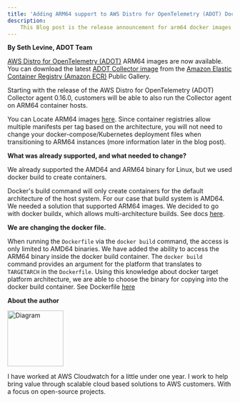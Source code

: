 ```yaml
---
title: 'Adding ARM64 support to AWS Distro for OpenTelemetry (ADOT) Docker containers'
description:
    This Blog post is the release announcement for arm64 docker images
---
```


**By Seth Levine, ADOT Team**




<SectionSeparator />

[AWS Distro for OpenTelemetry (ADOT)](https://aws-otel.github.io/) ARM64 images are now available. You can download the latest [ADOT Collector image](https://gallery.ecr.aws/aws-observability/aws-otel-collector) from the [Amazon Elastic Container Registry (Amazon ECR)](https://aws.amazon.com/ecr/) Public Gallery.

<SectionSeparator />

Starting with the release of the AWS Distro for OpenTelemetry (ADOT) Collector agent 0.16.0, customers will be able to also run the Collector agent on ARM64 container hosts.

You can Locate ARM64 images [here](https://gallery.ecr.aws/aws-observability/aws-otel-collector). Since container registries allow multiple manifests per tag based on the architecture, you will not need to change your docker-compose/Kubernetes deployment files when transitioning to ARM64 instances (more information later in the blog post).

**What was already supported, and what needed to change?**

We already supported the AMD64 and ARM64 binary for Linux, but we used docker build to create containers.

Docker's build command will only create containers for the default architecture of the host system. For our case that build system is AMD64. We needed a solution that supported ARM64 images. We decided to go with docker buildx, which allows multi-architecture builds. See docs [here](https://docs.docker.com/buildx/working-with-buildx/).

**We are changing the docker file.**

When running the `Dockerfile` via the `docker build` command, the access is only limited to AMD64 binaries. We have added the ability to access the ARM64 binary inside the docker build container. The `docker build` command provides an argument for the platform that translates to `TARGETARCH` in the `Dockerfile`. Using this knowledge about docker target platform architecture, we are able to choose the binary for copying into the docker build container. See Dockerfile [here](https://github.com/aws-observability/aws-otel-collector/blob/main/cmd/awscollector/Dockerfile)

**About the author**

<img src={seth} alt="Diagram" style="width: 125px;" />

I have worked at AWS Cloudwatch for a little under one year. I work to help bring value through scalable cloud based solutions to AWS customers. With a focus on open-source projects.
